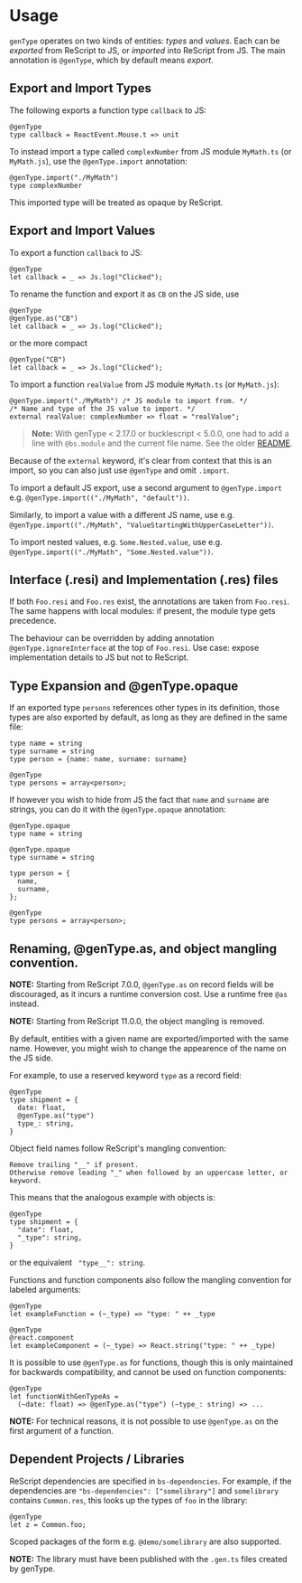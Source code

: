 # Usage

<Intro>

`genType` operates on two kinds of entities: _types_ and _values_.
Each can be _exported_ from ReScript to JS, or _imported_ into ReScript from JS.
The main annotation is `@genType`, which by default means _export_.

</Intro>

## Export and Import Types

The following exports a function type `callback` to JS:

```res
@genType
type callback = ReactEvent.Mouse.t => unit
```

To instead import a type called `complexNumber` from JS module `MyMath.ts` (or `MyMath.js`), use the `@genType.import` annotation:

```res
@genType.import("./MyMath")
type complexNumber
```

This imported type will be treated as opaque by ReScript.

## Export and Import Values

To export a function `callback` to JS:

```res
@genType
let callback = _ => Js.log("Clicked");
```

To rename the function and export it as `CB` on the JS side, use

```res
@genType
@genType.as("CB")
let callback = _ => Js.log("Clicked");
```

or the more compact

```res
@genType("CB")
let callback = _ => Js.log("Clicked");
```


To import a function `realValue` from JS module `MyMath.ts` (or `MyMath.js`):

```res
@genType.import("./MyMath") /* JS module to import from. */
/* Name and type of the JS value to import. */
external realValue: complexNumber => float = "realValue";
```

> **Note:** With genType < 2.17.0 or bucklescript < 5.0.0, one had to add a line with `@bs.module` and the current file name. See the older [README](https://github.com/cristianoc/genType/blob/v2.16.0/README.md).



Because of the `external` keyword, it's clear from context that this is an import, so you can also just use `@genType` and omit `.import`.

To import a default JS export, use a second argument to `@genType.import` e.g. `@genType.import(("./MyMath", "default"))`.

Similarly, to import a value with a different JS name, use e.g. `@genType.import(("./MyMath", "ValueStartingWithUpperCaseLetter"))`.

To import nested values, e.g. `Some.Nested.value`, use e.g. `@genType.import(("./MyMath", "Some.Nested.value"))`.

## Interface (.resi) and Implementation (.res) files

If both `Foo.resi` and `Foo.res` exist, the annotations are taken from `Foo.resi`. The same happens with local modules: if present, the module type gets precedence.

The behaviour can be overridden by adding annotation `@genType.ignoreInterface` at the top of `Foo.resi`. Use case: expose implementation details to JS but not to ReScript.

## Type Expansion and @genType.opaque

If an exported type `persons` references other types in its definition, those types are also exported by default, as long as they are defined in the same file:

```res
type name = string
type surname = string
type person = {name: name, surname: surname}

@genType
type persons = array<person>;
```

If however you wish to hide from JS the fact that `name` and `surname` are strings, you can do it with the `@genType.opaque` annotation:

```res
@genType.opaque
type name = string

@genType.opaque
type surname = string

type person = {
  name,
  surname,
};

@genType
type persons = array<person>;
```

## Renaming, @genType.as, and object mangling convention.

**NOTE:** Starting from ReScript 7.0.0, `@genType.as` on record fields will be discouraged,
as it incurs a runtime conversion cost. Use a runtime free `@as` instead.

**NOTE:** Starting from ReScript 11.0.0, the object mangling is removed.

By default, entities with a given name are exported/imported with the same name. However, you might wish to change the appearence of the name on the JS side.

For example, to use a reserved keyword `type` as a record field:

```res
@genType
type shipment = {
  date: float,
  @genType.as("type")
  type_: string,
}
```

Object field names follow ReScript's mangling convention:

```
Remove trailing "__" if present.
Otherwise remove leading "_" when followed by an uppercase letter, or keyword.
```

This means that the analogous example with objects is:

```res
@genType
type shipment = {
  "date": float,
  "_type": string,
}
```

or the equivalent ``` "type__": string```.

Functions and function components also follow the mangling convention for labeled arguments:

```res
@genType
let exampleFunction = (~_type) => "type: " ++ _type

@genType
@react.component
let exampleComponent = (~_type) => React.string("type: " ++ _type)
```

It is possible to use `@genType.as` for functions, though this is only maintained for backwards compatibility, and cannot be used on function components:

```res
@genType
let functionWithGenTypeAs =
  (~date: float) => @genType.as("type") (~type_: string) => ...
```

**NOTE:** For technical reasons, it is not possible to use `@genType.as` on the first argument of a function.

## Dependent Projects / Libraries

ReScript dependencies are specified in `bs-dependencies`.
For example, if the dependencies are `"bs-dependencies": ["somelibrary"]` and `somelibrary` contains `Common.res`, this looks up the types of `foo` in the library:

```res
@genType
let z = Common.foo;
```

Scoped packages of the form e.g. `@demo/somelibrary` are also supported.

**NOTE:** The library must have been published with the `.gen.ts` files created by genType.
